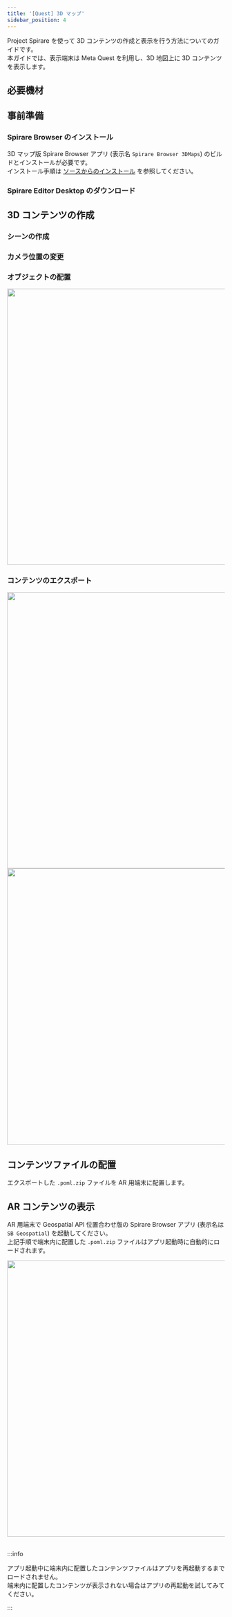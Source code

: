 ```yaml
---
title: '[Quest] 3D マップ'
sidebar_position: 4
---
```




Project Spirare を使って 3D コンテンツの作成と表示を行う方法についてのガイドです。  
本ガイドでは、表示端末は Meta Quest を利用し、3D 地図上に 3D コンテンツを表示します。

## 必要機材

<GettingStartedRequiredDevices />

## 事前準備

### Spirare Browser のインストール

3D マップ版 Spirare Browser アプリ (表示名 `Spirare Browser 3DMaps`) のビルドとインストールが必要です。  
インストール手順は [ソースからのインストール](/spirare-browser/spirare-browser-quest-3dmaps.mdx#ソースからのインストール) を参照してください。

### Spirare Editor Desktop のダウンロード

<SpirareEditorInstall />

## 3D コンテンツの作成

### シーンの作成

<SpirareEditorDesktopCreateGeodeticScene />

### カメラ位置の変更

<SpirareEditorDesktopGeoCameraTarget />

### オブジェクトの配置

<GettingStartedContentPlacement />

<img width="640" src={SpirareEditorContentImage} />

### コンテンツのエクスポート

<img width="640" src={SpirareEditorExportButtonImage} />
<img width="640" src={SpirareEditorContentShareImage} />

## コンテンツファイルの配置

エクスポートした `.poml.zip` ファイルを AR 用端末に配置します。

<SpirareBrowserARFoundationGeospatialPomlPlacement />

## AR コンテンツの表示

AR 用端末で Geospatial API 位置合わせ版の Spirare Browser アプリ (表示名は `SB Geospatial`) を起動してください。  
上記手順で端末内に配置した `.poml.zip` ファイルはアプリ起動時に自動的にロードされます。

<img width="640" class="border" src={SpirareBrowserContentImage} />
<br />
<br />

:::info

アプリ起動中に端末内に配置したコンテンツファイルはアプリを再起動するまでロードされません。  
端末内に配置したコンテンツが表示されない場合はアプリの再起動を試してみてください。

:::
